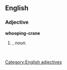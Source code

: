 ==English==

===Adjective===
'''whooping-crane'''

# {{attributive of|whooping crane|lang=en|nodot=1}}, ''noun''.
#: ''&nbsp;''

[[Category:English adjectives]]